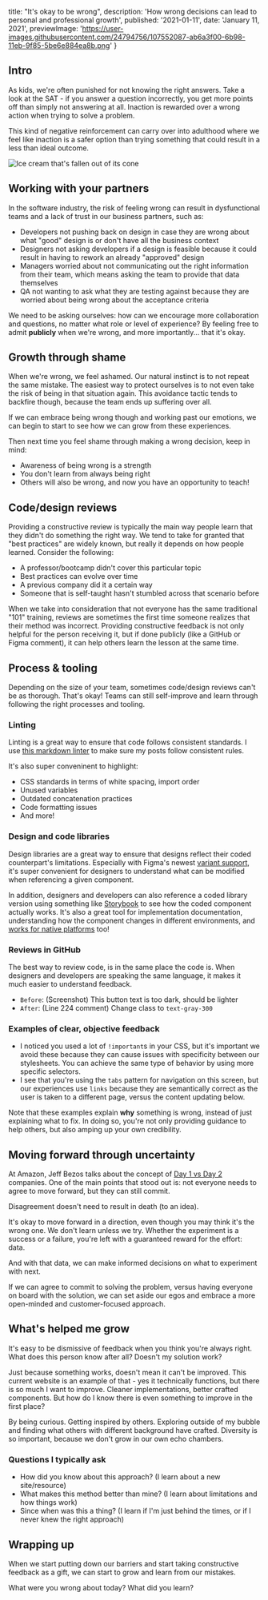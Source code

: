 
  title: "It's okay to be wrong",
  description:
    'How wrong decisions can lead to personal and professional growth',
  published: '2021-01-11',
  date: 'January 11, 2021',
  previewImage:
    'https://user-images.githubusercontent.com/24794756/107552087-ab6a3f00-6b98-11eb-9f85-5be6e884ea8b.png'
}


<VisuallyHidden>

## Intro

</VisuallyHidden>

As kids, we're often punished for not knowing the right answers. Take a look at the SAT - if you answer a question incorrectly, you get more points off than simply not answering at all. Inaction is rewarded over a wrong action when trying to solve a problem.

This kind of negative reinforcement can carry over into adulthood where we feel like inaction is a safer option than trying something that could result in a less than ideal outcome.

![Ice cream that's fallen out of its cone](https://images.unsplash.com/photo-1555861496-0666c8981751?ixlib=rb-1.2.1&ixid=MXwxMjA3fDB8MHxwaG90by1wYWdlfHx8fGVufDB8fHw%3D&auto=format&fit=crop&w=1350&q=80)

## Working with your partners

In the software industry, the risk of feeling wrong can result in dysfunctional teams and a lack of trust in our business partners, such as:

- Developers not pushing back on design in case they are wrong about what "good" design is or don't have all the business context
- Designers not asking developers if a design is feasible because it could result in having to rework an already "approved" design
- Managers worried about not communicating out the right information from their team, which means asking the team to provide that data themselves
- QA not wanting to ask what they are testing against because they are worried about being wrong about the acceptance criteria

We need to be asking ourselves: how can we encourage more collaboration and questions, no matter what role or level of experience? By feeling free to admit **publicly** when we're wrong, and more importantly... that it's okay.

## Growth through shame

When we're wrong, we feel ashamed. Our natural instinct is to not repeat the same mistake. The easiest way to protect ourselves is to not even take the risk of being in that situation again. This avoidance tactic tends to backfire though, because the team ends up suffering over all.

If we can embrace being wrong though and working past our emotions, we can begin to start to see how we can grow from these experiences.

Then next time you feel shame through making a wrong decision, keep in mind:

- Awareness of being wrong is a strength
- You don't learn from always being right
- Others will also be wrong, and now you have an opportunity to teach!

## Code/design reviews

Providing a constructive review is typically the main way people learn that they didn't do something the right way. We tend to take for granted that "best practices" are widely known, but really it depends on how people learned. Consider the following:

- A professor/bootcamp didn't cover this particular topic
- Best practices can evolve over time
- A previous company did it a certain way
- Someone that is self-taught hasn't stumbled across that scenario before

When we take into consideration that not everyone has the same traditional "101" training, reviews are sometimes the first time someone realizes that their method was incorrect. Providing constructive feedback is not only helpful for the person receiving it, but if done publicly (like a GitHub or Figma comment), it can help others learn the lesson at the same time.

## Process & tooling

Depending on the size of your team, sometimes code/design reviews can't be as thorough. That's okay! Teams can still self-improve and learn through following the right processes and tooling.

### Linting

Linting is a great way to ensure that code follows consistent standards. I use [this markdown linter](https://github.com/DavidAnson/vscode-markdownlint) to make sure my posts follow consistent rules.

It's also super conveninent to highlight:

- CSS standards in terms of white spacing, import order
- Unused variables
- Outdated concatenation practices
- Code formatting issues
- And more!

### Design and code libraries

Design libraries are a great way to ensure that designs reflect their coded counterpart's limitations. Especially with Figma's newest [variant support](https://www.figma.com/best-practices/creating-and-organizing-variants/), it's super convenient for designers to understand what can be modified when referencing a given component.

In addition, designers and developers can also reference a coded library version using something like [Storybook](https://storybook.js.org/) to see how the coded component actually works. It's also a great tool for implementation documentation, understanding how the component changes in different environments, and [works for native platforms](https://medium.com/@vasikarla.raj/storybook-for-native-d772654c7133) too!

### Reviews in GitHub

The best way to review code, is in the same place the code is. When designers and developers are speaking the same language, it makes it much easier to understand feedback.

- `Before`: (Screenshot) This button text is too dark, should be lighter
- `After`: (Line 224 comment) Change class to `text-gray-300`

### Examples of clear, objective feedback

- I noticed you used a lot of `!important`s in your CSS, but it's important we avoid these because they can cause issues with specificity between our stylesheets. You can achieve the same type of behavior by using more specific selectors.
- I see that you're using the `tabs` pattern for navigation on this screen, but our experiences use `links` because they are semantically correct as the user is taken to a different page, versus the content updating below.

Note that these examples explain **why** something is wrong, instead of just explaining what to fix. In doing so, you're not only providing guidance to help others, but also amping up your own credibility.

## Moving forward through uncertainty

At Amazon, Jeff Bezos talks about the concept of [Day 1 vs Day 2](https://www.aboutamazon.com/news/company-news/2016-letter-to-shareholders) companies. One of the main points that stood out is: not everyone needs to agree to move forward, but they can still commit.

Disagreement doesn't need to result in death (to an idea).

It's okay to move forward in a direction, even though you may think it's the wrong one. We don't learn unless we try. Whether the experiment is a success or a failure, you're left with a guaranteed reward for the effort: data.

And with that data, we can make informed decisions on what to experiment with next.

If we can agree to commit to solving the problem, versus having everyone on board with the solution, we can set aside our egos and embrace a more open-minded and customer-focused approach.

## What's helped me grow

It's easy to be dismissive of feedback when you think you're always right. What does this person know after all? Doesn't my solution work?

Just because something works, doesn't mean it can't be improved. This current website is an example of that - yes it technically functions, but there is so much I want to improve. Cleaner implementations, better crafted components. But how do I know there is even something to improve in the first place?

By being curious. Getting inspired by others. Exploring outside of my bubble and finding what others with different background have crafted. Diversity is so important, because we don't grow in our own echo chambers.

### Questions I typically ask

- How did you know about this approach? (I learn about a new site/resource)
- What makes this method better than mine? (I learn about limitations and how things work)
- Since when was this a thing? (I learn if I'm just behind the times, or if I never knew the right approach)

## Wrapping up

When we start putting down our barriers and start taking constructive feedback as a gift, we can start to grow and learn from our mistakes.

What were you wrong about today? What did you learn?
